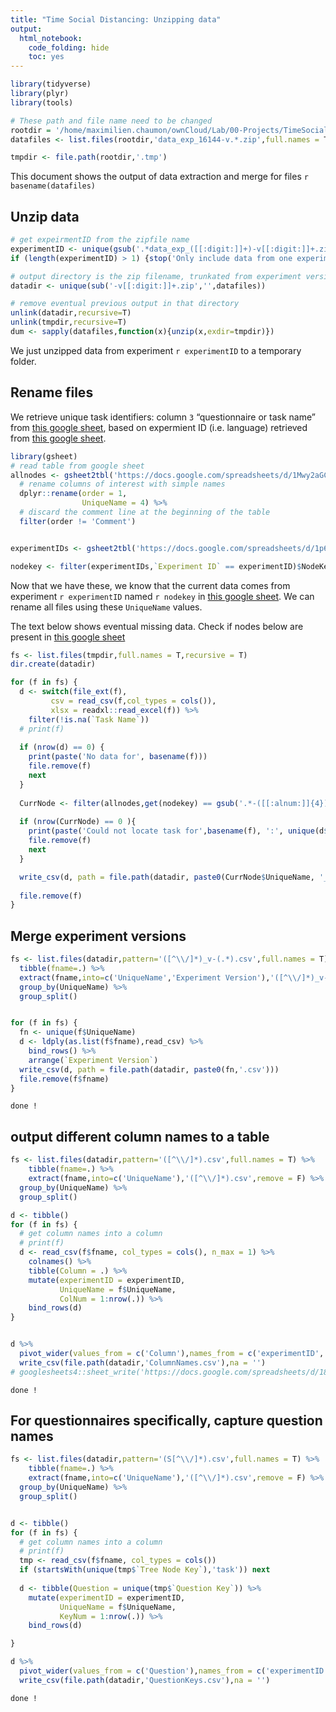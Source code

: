 ```yaml
---
title: "Time Social Distancing: Unzipping data"
output: 
  html_notebook: 
    code_folding: hide
    toc: yes
---
```



```r
library(tidyverse)
library(plyr)
library(tools)
```

```r
# These path and file name need to be changed
rootdir = '/home/maximilien.chaumon/ownCloud/Lab/00-Projects/TimeSocialDistancing/DATA'
datafiles <- list.files(rootdir,'data_exp_16144-v.*.zip',full.names = T)

tmpdir <- file.path(rootdir,'.tmp')

```

This document shows the output of data extraction and merge for files ``r basename(datafiles)``

## Unzip data

```r

# get expeirmentID from the zipfile name
experimentID <- unique(gsub('.*data_exp_([[:digit:]]+)-v[[:digit:]]+.zip','\\1',datafiles))
if (length(experimentID) > 1) {stop('Only include data from one experiment (eventually multiple versions)')}

# output directory is the zip filename, trunkated from experiment version
datadir <- unique(sub('-v[[:digit:]]+.zip','',datafiles))

# remove eventual previous output in that directory
unlink(datadir,recursive=T)
unlink(tmpdir,recursive=T)
dum <- sapply(datafiles,function(x){unzip(x,exdir=tmpdir)})

```

We just unzipped data from experiment ``r experimentID`` to a temporary folder.

## Rename files

We retrieve unique task identifiers: column `3` "questionnaire or task name" from [this google sheet](https://docs.google.com/spreadsheets/d/1Mwy2aGCJ6vSpp4a32NOs83e2H73MQRFUOL_193yb8sQ/edit#gid=0), based on expermient ID (i.e. language) retrieved from [this google sheet]('https://docs.google.com/spreadsheets/d/1p6_WHQXNGFw2EJGny1jb5qivMy2pJ_VRRYoDGRLxgbY/edit#gid=0').

```r
library(gsheet)
# read table from google sheet
allnodes <- gsheet2tbl('https://docs.google.com/spreadsheets/d/1Mwy2aGCJ6vSpp4a32NOs83e2H73MQRFUOL_193yb8sQ/edit#gid=0') %>%
  # rename columns of interest with simple names
  dplyr::rename(order = 1,
                UniqueName = 4) %>%
  # discard the comment line at the beginning of the table
  filter(order != 'Comment')


experimentIDs <- gsheet2tbl('https://docs.google.com/spreadsheets/d/1p6_WHQXNGFw2EJGny1jb5qivMy2pJ_VRRYoDGRLxgbY/edit#gid=0')

nodekey <- filter(experimentIDs,`Experiment ID` == experimentID)$NodeKey
```

Now that we have these, we know that the current data comes from experiment ``r experimentID`` named ``r nodekey`` in [this google sheet](https://docs.google.com/spreadsheets/d/1Mwy2aGCJ6vSpp4a32NOs83e2H73MQRFUOL_193yb8sQ/edit#gid=0). We can rename all files using these `UniqueName` values.

The text below shows eventual missing data. Check if nodes below are present in [this google sheet](https://docs.google.com/spreadsheets/d/1Mwy2aGCJ6vSpp4a32NOs83e2H73MQRFUOL_193yb8sQ/edit#gid=0)

```r
fs <- list.files(tmpdir,full.names = T,recursive = T)
dir.create(datadir)

for (f in fs) {
  d <- switch(file_ext(f),
         csv = read_csv(f,col_types = cols()),
         xlsx = readxl::read_excel(f)) %>%
    filter(!is.na(`Task Name`))
  # print(f)
  
  if (nrow(d) == 0) {
    print(paste('No data for', basename(f)))
    file.remove(f)
    next
  }
  
  CurrNode <- filter(allnodes,get(nodekey) == gsub('.*-([[:alnum:]]{4})','\\1',unique(d$`Tree Node Key`)))
  
  if (nrow(CurrNode) == 0 ){
    print(paste('Could not locate task for',basename(f), ':', unique(d$`Task Name`)))
    file.remove(f)
    next
  }

  write_csv(d, path = file.path(datadir, paste0(CurrNode$UniqueName, '_v-', unique(d$`Experiment Version`), '.csv')))
  
  file.remove(f)
}

```

## Merge experiment versions

```r
fs <- list.files(datadir,pattern='([^\\/]*)_v-(.*).csv',full.names = T) %>%
  tibble(fname=.) %>%
  extract(fname,into=c('UniqueName','Experiment Version'),'([^\\/]*)_v-(.*).csv',remove = F) %>%
  group_by(UniqueName) %>%
  group_split()


for (f in fs) {
  fn <- unique(f$UniqueName)
  d <- ldply(as.list(f$fname),read_csv) %>%
    bind_rows() %>%
    arrange(`Experiment Version`)
  write_csv(d, path = file.path(datadir, paste0(fn,'.csv')))
  file.remove(f$fname)
}
```

`done !`

## output different column names to a table

```r

fs <- list.files(datadir,pattern='([^\\/]*).csv',full.names = T) %>%
    tibble(fname=.) %>%
    extract(fname,into=c('UniqueName'),'([^\\/]*).csv',remove = F) %>%
  group_by(UniqueName) %>%
  group_split()

d <- tibble()
for (f in fs) {
  # get column names into a column
  # print(f)
  d <- read_csv(f$fname, col_types = cols(), n_max = 1) %>%
    colnames() %>%
    tibble(Column = .) %>%
    mutate(experimentID = experimentID,
           UniqueName = f$UniqueName,
           ColNum = 1:nrow(.)) %>%
    bind_rows(d)
}


d %>%
  pivot_wider(values_from = c('Column'),names_from = c('experimentID','UniqueName'),values_fn = list(Column = first)) %>%
  write_csv(file.path(datadir,'ColumnNames.csv'),na = '')
# googlesheets4::sheet_write('https://docs.google.com/spreadsheets/d/18RsKGYw4CgngaqqPomE1eacmlAfIkDB5DuzqwgLtDqM/edit#gid=0')

```

`done !`

## For questionnaires specifically, capture question names
```r
fs <- list.files(datadir,pattern='(S[^\\/]*).csv',full.names = T) %>%
    tibble(fname=.) %>%
    extract(fname,into=c('UniqueName'),'([^\\/]*).csv',remove = F) %>%
  group_by(UniqueName) %>%
  group_split()


d <- tibble()
for (f in fs) {
  # get column names into a column
  # print(f)
  tmp <- read_csv(f$fname, col_types = cols())
  if (startsWith(unique(tmp$`Tree Node Key`),'task')) next
  
  d <- tibble(Question = unique(tmp$`Question Key`)) %>%
    mutate(experimentID = experimentID,
           UniqueName = f$UniqueName,
           KeyNum = 1:nrow(.)) %>%
    bind_rows(d)

}

d %>%
  pivot_wider(values_from = c('Question'),names_from = c('experimentID','UniqueName'),values_fn = list(Column = first)) %>%
  write_csv(file.path(datadir,'QuestionKeys.csv'),na = '')

```

`done !`
